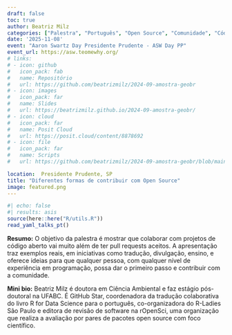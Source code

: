 ```yaml
---
draft: false
toc: true
author: Beatriz Milz
categories: ["Palestra", "Português", "Open Source", "Comunidade", "Código Aberto"]
date: '2025-11-08'
event: "Aaron Swartz Day Presidente Prudente - ASW Day PP"
event_url: https://asw.teomewhy.org/
# links:
# - icon: github
#   icon_pack: fab
#   name: Repositório
#   url: https://github.com/beatrizmilz/2024-09-amostra-geobr
# - icon: images
#   icon_pack: far
#   name: Slides
#   url: https://beatrizmilz.github.io/2024-09-amostra-geobr/
# - icon: cloud
#   icon_pack: far
#   name: Posit Cloud
#   url: https://posit.cloud/content/8878692 
# - icon: file
#   icon_pack: far
#   name: Scripts
#   url: https://github.com/beatrizmilz/2024-09-amostra-geobr/blob/main/script.R

location:  Presidente Prudente, SP
title: "Diferentes formas de contribuir com Open Source"
image: featured.png
---
```


```r
#| echo: false
#| results: asis
source(here::here("R/utils.R"))
read_yaml_talks_pt()
```

**Resumo:** O objetivo da palestra é mostrar que colaborar com projetos
de código aberto vai muito além de ter pull requests aceitos. A apresentação traz
exemplos reais, em iniciativas como tradução, divulgação, ensino, e
oferece ideias para que qualquer pessoa, com qualquer nível de
experiência em programação, possa dar o primeiro passo e contribuir com a
comunidade.

**Mini bio:** Beatriz Milz é doutora em Ciência Ambiental e faz estágio
pós-doutoral na UFABC. É GitHub Star, coordenadora da tradução
colaborativa do livro R for Data Science para o português,
co-organizadora do R-Ladies São Paulo e editora de revisão de software
na rOpenSci, uma organização que realiza a avaliação por pares de
pacotes open source com foco científico.
